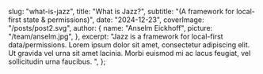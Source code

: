   slug: "what-is-jazz",
  title: "What is Jazz?",
  subtitle: "(A framework for local-first state & permissions)",
  date: "2024-12-23",
  coverImage: "/posts/post2.svg",
  author: {
    name: "Anselm Eickhoff",
    picture: "/team/anselm.jpg",
  },
  excerpt:
    "Jazz is a framework for local-first data/permissions. Lorem ipsum dolor sit amet, consectetur adipiscing elit. Ut gravida vel urna sit amet lacinia. Morbi euismod mi ac lacus feugiat, vel sollicitudin urna faucibus. ",
};